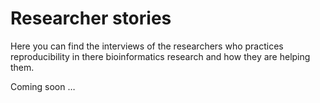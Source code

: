 # Researcher stories

Here you can find the interviews of the researchers who practices reproducibility in there bioinformatics research and how they are helping them.

Coming soon ...
